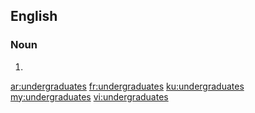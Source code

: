 ==English==

===Noun===
{{head|en|noun plural form}}

# {{plural of|undergraduate|lang=en}}

[[ar:undergraduates]]
[[fr:undergraduates]]
[[ku:undergraduates]]
[[my:undergraduates]]
[[vi:undergraduates]]